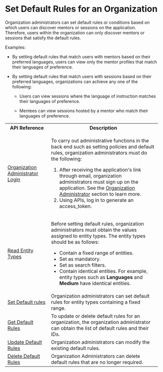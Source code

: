 

# Set Default Rules for an Organization

Organization administrators can set default rules or conditions based on which users can discover mentors or sessions on the application. Therefore, users within the organization can only discover mentors or sessions that satisfy the default rules.

Examples:

* By setting default rules that match users with mentors based on their preferred languages, users can view only the mentor profiles that match their languages of preference.

* By setting default rules that match users with sessions based on their preferred languages, organizations can achieve any one of the following:

    * Users can view sessions where the language of instruction matches their languages of preference.

    * Mentees can view sessions hosted by a mentor who match their languages of preference.

<table>
  <tr>
    <th>API Reference</th>
    <th>Description</th>
  </tr>
  <tr>
    <td><a href="https://dev.elevate-apis.shikshalokam.org/user/api-doc#tag/User-APIs/paths/~1user~1v1~1account~1login/post">Organization Administrator Login</a></td>
    <td><p>To carry out administrative functions in the back end such as setting  policies and default rules, organization administrators must do the following:</p>
    <ol><li>After receiving the application's link through email, organization administrators must sign up on the application. See the <a href="aboutorganizationadministrator">Organization Administrator</a> section to learn more.</li><li>Using APIs, log in to generate an access_token.</li></ol></td>
  </tr>
  <tr>
    <td><a href="https://dev.elevate-apis.shikshalokam.org/mentoring/api-doc#tag/Entity-Type/paths/~1mentoring~1v1~1entity-type~1read/get">Read Entity Types</a></td>
    <td><p>Before setting default rules, organization administrators must obtain the values assigned to entity types. The entity types should be as follows:</p><ul><li>Contain a fixed range of entities.</li><li>Set as mandatory.</li><li>Set as search filters.</li><li>Contain identical entities. For example, entity types such as <b>Languages</b> and <b>Medium</b> have identical entities.</li></ul></td>
  </tr>
  <tr>
    <td><a href="https://dev.elevate-apis.shikshalokam.org/mentoring/api-doc#tag/Default-Rules/paths/~1mentoring~1v1~1default-rule~1create/post">Set Default rules</a></td>
    <td>Organization administrators can set default rules for entity types containing a fixed range.</td>
  </tr>
  <tr>
    <td><a href="https://dev.elevate-apis.shikshalokam.org/mentoring/api-doc#tag/Default-Rules/paths/~1mentoring~1v1~1default-rule~1read/get">Get Default Rules</a></td>
    <td>To update or delete default rules for an organization, the organization administrator can obtain the list of default rules and their IDs.</td>
  </tr>
  <tr>
    <td><a href="https://dev.elevate-apis.shikshalokam.org/mentoring/api-doc#tag/Default-Rules/paths/~1mentoring~1v1~1default-rule~1update~1%7Bid%7D/patch">Update Default Rules</a></td>
    <td>Organization administrators can modify the existing default rules.</td>
  </tr>
    <tr>
    <td><a href="https://dev.elevate-apis.shikshalokam.org/mentoring/api-doc#tag/Default-Rules/paths/~1mentoring~1v1~1default-rule~1delete~1%7Bid%7D/delete">Delete Default Rules</a></td>
    <td>Organization Administrators can delete default rules that are no longer required.</td>
  </tr>
</table>